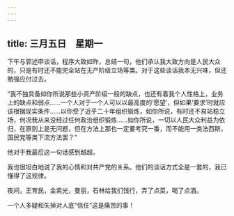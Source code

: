 ```yaml
---
---
---
```

title: 三月五日　星期一
---




下午与郭述申谈话，程序大致如昨，总结一句，他们承认我大致方向是人民大众的，只是有时还不能完全站在无产阶级立场等类。对于这些谈话我本无兴味，但还勉强应付过去。

“我不独具备如你所说那些小资产阶级一般的缺点，也还有着我个人性格上，业务上的缺点和弱点……一个人对于一个人可以以最高度的‘愿望’，但如果‘要求’时就应该根据现实条件……以你受了近乎二十年组织锻炼，如你所说，有时还不易站稳立场，何况我从来没经过任何政治组织锻炼……如你所说，一切以人民大众利益为依归，在原则上是无问题，但在方法上那也一定要考究一番，而不能用一类法西斯，国民党等类下流方法罢？”

他对于我最后这一句话感到越超。

我也很坦白地说了我的心情和对共产党的关系。他们的谈话方式全是一套的，我已懂得了这规律。



夜间，王育民，金紫光，曼丽，石林给我们饯行，弄了点菜，喝了点酒。

一个人多疑和失掉对人底“信任”这是痛苦的事！
